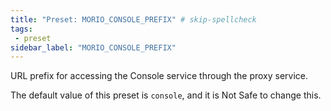 ```yaml
---
title: "Preset: MORIO_CONSOLE_PREFIX" # skip-spellcheck
tags:
 - preset
sidebar_label: "MORIO_CONSOLE_PREFIX"
---
```


URL prefix for accessing the Console service through the proxy service.

<Note>

The default value of this preset is `console`, and it is <Label style="danger">Not Safe</Label> to change this.

</Note>
